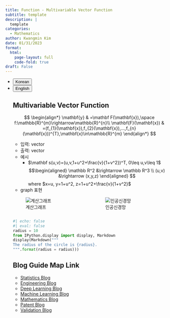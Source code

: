 ```yaml
---
title: Function - Multivariable Vector Function
subtitle: template
description: |
  template
categories:
  - Mathematics
author: Kwangmin Kim
date: 01/31/2023
format: 
  html:
    page-layout: full
    code-fold: true
draft: False
---
```



<ul class="nav nav-pills" id="language-tab" role="tablist">
  <li class="nav-item" role="presentation">
    <button class="nav-link active" id="Korean-tab" data-bs-toggle="tab" data-bs-target="#Korean" type="button" role="tab" aria-controls="Korean" aria-selected="true">Korean</button>
  </li>
  <li class="nav-item" role="presentation">
    <button class="nav-link" id="English-tab" data-bs-toggle="tab" data-bs-target="#English" type="button" role="tab" aria-controls="knitr" aria-selected="false">English</button>
  </li>

<div class="tab-content" id="language-tabcontent">

<div class="tab-pane fade  show active" id="Korean" role="tabpanel" aria-labelledby="Korean-tab">

## Multivariable Vector Function

$$
\begin{align*}
\mathbf{y} & =\mathbf F(\mathbf{x}),\space f:\mathbb{R}^{m}\rightarrow\mathbb{R}^{n}\\
\mathbf{F}(\mathbf{x}) & =(f_{1}(\mathbf{x}),f_{2}(\mathbf{x}),...,f_{n}(\mathbf{x}))^{T},\mathbf{x}\in\mathbb{R}^{m}
\end{align*}
$$

* 입력: vector
* 출력: vector
* 예시
  * $\mathbf s(u,v)=(u,v,1+u^2+\frac{v}{1+v^2})^T, 0\leq u,v\leq 1$
$$\begin{aligned}
\mathbb R^2 &\rightarrow \mathbb R^3 \\
(u,v) &\rightarrow (x,y,z)
\end{aligned}
$$
where $x=u, y=1+u^2, z=1+u^2+\frac{v}{1+v^2}$ 

* graph 표현

:::: {.columns}

::: {.column width="50%"}
![계산그래프](mvv_fig1.png)
:::
::: {.column width="50%"}
![인공신경망](mvv_fig2.png)
:::

::::

</div>

<div class="tab-pane fade" id="English" role="tabpanel" aria-labelledby="English-tab">


</div>

```python
#| echo: false
#| eval: false
radius = 10
from IPython.display import display, Markdown
display(Markdown("""
The radius of the circle is {radius}.
""".format(radius = radius)))
```


## Blog Guide Map Link

* [Statistics Blog](../guide_map/index.qmd)
* [Engineering Blog](../../Engineering/guide_map/index.qmd)
* [Deep Learning Blog](../../DL/guide_map/index.qmd)
* [Machine Learning Blog](../../ML/guide_map/index.qmd)
* [Mathematics Blog](../../Mathmatics/guide_map/index.qmd)
* [Patent Blog](../../Patent/guide_map/index.qmd)
* [Validation Blog](../../Validation/guide_map/index.qmd)